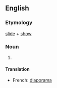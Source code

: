 ==English==
===Etymology===
[[slide]] + [[show]]

===Noun===
{{wikipedia}}
{{en-noun}}
#

====Translation====
{{top}}
*French: [[diaporama]]
{{bottom}}